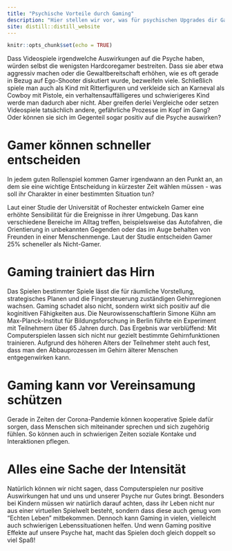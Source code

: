 ```yaml
---
title: "Psychische Vorteile durch Gaming"
description: "Hier stellen wir vor, was für psychischen Upgrades dir Gaming geben kann"
site: distill::distill_website
---
```


```r
knitr::opts_chunk$set(echo = TRUE)
```

Dass Videospiele irgendwelche Auswirkungen auf die Psyche haben, würden selbst die wenigsten Hardcoregamer bestreiten. Dass sie aber etwa aggressiv machen oder die Gewaltbereitschaft erhöhen, wie es oft gerade in Bezug auf Ego-Shooter diskutiert wurde, bezweifeln viele. Schließlich spiele man auch als Kind mit Ritterfiguren und verkleide sich an Karneval als Cowboy mit Pistole, ein verhaltensauffälligeres und schwierigeres Kind werde man dadurch aber nicht. Aber greifen derlei Vergleiche oder setzen Videospiele tatsächlich andere, gefährliche Prozesse im Kopf im Gang? Oder können sie sich im Gegenteil sogar positiv auf die Psyche auswirken? \n

# Gamer können schneller entscheiden

In jedem guten Rollenspiel kommen Gamer irgendwann an den Punkt an, an dem sie eine wichtige Entscheidung in kürzester Zeit wählen müssen - was soll ihr Charakter in einer bestimmten Situation tun? 

Laut einer Studie der Universität of Rochester entwickeln Gamer eine erhöhte Sensibilität für die Ereignisse in ihrer Umgebung. Das kann verschiedene Bereiche im Alltag treffen, beispielsweise das Autofahren, die Orientierung in unbekannten Gegenden oder das im Auge behalten von Freunden in einer Menschenmenge. Laut der Studie entscheiden Gamer 25% scheneller als Nicht-Gamer. \n

# Gaming trainiert das Hirn

Das Spielen bestimmter Spiele lässt die für räumliche Vorstellung, strategisches Planen und die Fingersteuerung zuständigen Gehirnregionen wachsen. Gaming schadet also nicht, sondern wirkt sich positiv auf die koginitiven Fähigkeiten aus. Die Neurowissenschaftlerin Simone Kühn am Max-Planck-Institut für Bildungsforschung in Berlin führte ein Experiment mit Teilnehmern über 65 Jahren durch. Das Ergebnis war verblüffend: Mit Computerspielen lassen sich nicht nur gezielt bestimmte Gehirnfunktionen trainieren. Aufgrund des höheren Alters der Teilnehmer steht auch fest, dass man den Abbauprozessen im Gehirn älterer Menschen entgegenwirken kann. \n

# Gaming kann vor Vereinsamung schützen

Gerade in Zeiten der Corona-Pandemie können kooperative Spiele dafür sorgen, dass Menschen sich  miteinander sprechen und sich zugehörig fühlen. So können auch in schwierigen Zeiten soziale Kontake und Interaktionen pflegen. \n

# Alles eine Sache der Intensität

Natürlich können wir nicht sagen, dass Computerspielen nur positive Auswirkungen hat und uns und unserer Psyche nur Gutes bringt. Besonders bei Kindern müssen wir natürlich darauf achten, dass ihr Leben nicht nur aus einer virtuellen Spielwelt besteht, sondern dass diese auch genug vom "Echten Leben" mitbekommen. Dennoch kann Gaming in vielen, vielleicht auch schwierigen Lebenssituationen helfen. Und wenn Gaming positive Effekte auf unsere Psyche hat, macht das Spielen doch gleich doppelt so viel Spaß! \n
 
